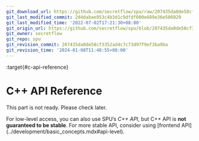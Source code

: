 ```yaml
---
git_download_url: https://github.com/secretflow/spu/raw/207435da0de58cf3352ad4c7c73d97f9ef3ba9ba/docs/reference/cpp_api.rst
git_last_modified_commit: 2d4dabae953c4b3d1c9dfdf080e689e36e586029
git_last_modified_time: '2022-07-02T17:21:30+08:00'
git_origin_url: https://github.com/secretflow/spu/blob/207435da0de58cf3352ad4c7c73d97f9ef3ba9ba/docs/reference/cpp_api.rst
git_owner: secretflow
git_repo: spu
git_revision_commit: 207435da0de58cf3352ad4c7c73d97f9ef3ba9ba
git_revision_time: '2024-01-08T11:48:55+08:00'
---
```


:target{#c-api-reference}

# C++ API Reference

This part is not ready. Please check later.

<Container type="note">
  For low-level access, you can also use SPU’s <em>C++ API</em>, but C++ API is <strong>not guaranteed to be stable</strong>.
  For more stable API, consider using [<span>frontend API</span>](../development/basic_concepts.mdx#api-level).
</Container>
